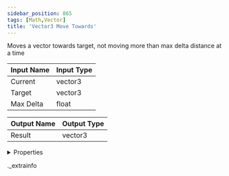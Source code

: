 ```yaml
---
sidebar_position: 865
tags: [Math,Vector]
title: 'Vector3 Move Towards'
---
```


Moves a vector towards target, not moving more than max delta distance at a time



<IChip uuid="266d90c7-403e-4059-a481-ce3e22d61420" />

| Input Name | Input Type |
|-----------|-----------|
| Current | vector3 |
| Target | vector3 |
| Max Delta | float |

| Output Name | Output Type |
|-----------|-----------|
| Result | vector3 |


<details>
  <summary>Properties</summary>
  <div>
    <div>
    <table>
      <thead>
        <tr>
          <th>Room availability:</th>
          <th>Available everywhere</th>
        </tr>
        <tr>
          <th>Is beta required?</th>
          <th>No</th>
        </tr>
        <tr>
          <th>Is this chip a trolling risk?</th>
          <th>No</th>
        </tr>
        <tr>
          <th>Is this chip a role assignment risk?</th>
          <th>No</th>
        </tr>
        <tr>
          <th>Chip UUID</th>
          <th>266d90c7-403e-4059-a481-ce3e22d61420</th>
        </tr>
      </thead>
    </table>
    </div>
  </div>
</details>

._extrainfo